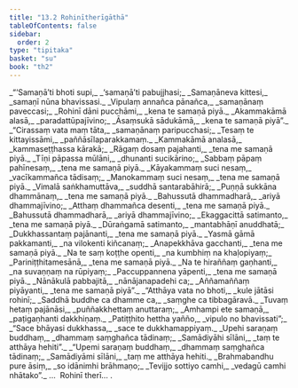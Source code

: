 ```yaml
---
title: "13.2 Rohinītherīgāthā"
tableOfContents: false
sidebar:
  order: 2
type: "tipitaka"
basket: "su"
book: "th2"
---
```



<DynamicBreadcrumb />

<Division number="271" book="th2">

<Paragraph number="350" type="verses" book="th2">
_“‘Samaṇā’ti bhoti supi,_  
_‘samaṇā’ti pabujjhasi;_  
_Samaṇāneva kittesi,_  
_samaṇī nūna bhavissasi._  

</Paragraph>

</Division>
<Division number="272" book="th2">

<Paragraph number="351" type="verses" book="th2">
_Vipulaṃ annañca pānañca,_  
_samaṇānaṃ paveccasi;_  
_Rohinī dāni pucchāmi,_  
_kena te samaṇā piyā._  

</Paragraph>

</Division>
<Division number="273" book="th2">

<Paragraph number="352" type="verses" book="th2">
_Akammakāmā alasā,_  
_paradattūpajīvino;_  
_Āsaṃsukā sādukāmā,_  
_kena te samaṇā piyā”._  

</Paragraph>

</Division>
<Division number="274" book="th2">

<Paragraph number="353" type="verses" book="th2">
_“Cirassaṃ vata maṃ tāta,_  
_samaṇānaṃ paripucchasi;_  
_Tesaṃ te kittayissāmi,_  
_paññāsīlaparakkamaṃ._  

</Paragraph>

</Division>
<Division number="275" book="th2">

<Paragraph number="354" type="verses" book="th2">
_Kammakāmā analasā,_  
_kammaseṭṭhassa kārakā;_  
_Rāgaṃ dosaṃ pajahanti,_  
_tena me samaṇā piyā._  

</Paragraph>

</Division>
<Division number="276" book="th2">

<Paragraph number="355" type="verses" book="th2">
_Tīṇi pāpassa mūlāni,_  
_dhunanti sucikārino;_  
_Sabbaṃ pāpaṃ pahīnesaṃ,_  
_tena me samaṇā piyā._  

</Paragraph>

</Division>
<Division number="277" book="th2">

<Paragraph number="356" type="verses" book="th2">
_Kāyakammaṃ suci nesaṃ,_  
_vacīkammañca tādisaṃ;_  
_Manokammaṃ suci nesaṃ,_  
_tena me samaṇā piyā._  

</Paragraph>

</Division>
<Division number="278" book="th2">

<Paragraph number="357" type="verses" book="th2">
_Vimalā saṅkhamuttāva,_  
_suddhā santarabāhirā;_  
_Puṇṇā sukkāna dhammānaṃ,_  
_tena me samaṇā piyā._  

</Paragraph>

</Division>
<Division number="279" book="th2">

<Paragraph number="358" type="verses" book="th2">
_Bahussutā dhammadharā,_  
_ariyā dhammajīvino;_  
_Atthaṃ dhammañca desenti,_  
_tena me samaṇā piyā._  

</Paragraph>

</Division>
<Division number="280" book="th2">

<Paragraph number="359" type="verses" book="th2">
_Bahussutā dhammadharā,_  
_ariyā dhammajīvino;_  
_Ekaggacittā satimanto,_  
_tena me samaṇā piyā._  

</Paragraph>

</Division>
<Division number="281" book="th2">

<Paragraph number="360" type="verses" book="th2">
_Dūraṅgamā satimanto,_  
_mantabhāṇī anuddhatā;_  
_Dukkhassantaṃ pajānanti,_  
_tena me samaṇā piyā._  

</Paragraph>

</Division>
<Division number="282" book="th2">

<Paragraph number="361" type="verses" book="th2">
_Yasmā gāmā pakkamanti,_  
_na vilokenti kiñcanaṃ;_  
_Anapekkhāva gacchanti,_  
_tena me samaṇā piyā._  

</Paragraph>

</Division>
<Division number="283" book="th2">

<Paragraph number="362" type="verses" book="th2">
_Na te saṃ koṭṭhe openti,_  
_na kumbhiṃ na khaḷopiyaṃ;_  
_Pariniṭṭhitamesānā,_  
_tena me samaṇā piyā._  

</Paragraph>

</Division>
<Division number="284" book="th2">

<Paragraph number="363" type="verses" book="th2">
_Na te hiraññaṃ gaṇhanti,_  
_na suvaṇṇaṃ na rūpiyaṃ;_  
_Paccuppannena yāpenti,_  
_tena me samaṇā piyā._  

</Paragraph>

</Division>
<Division number="285" book="th2">

<Paragraph number="364" type="verses" book="th2">
_Nānākulā pabbajitā,_  
_nānājanapadehi ca;_  
_Aññamaññaṃ piyāyanti,_  
_tena me samaṇā piyā”._  

</Paragraph>

</Division>
<Division number="286" book="th2">

<Paragraph number="365" type="verses" book="th2">
_“Atthāya vata no bhoti,_  
_kule jātāsi rohinī;_  
_Saddhā buddhe ca dhamme ca,_  
_saṃghe ca tibbagāravā._  

</Paragraph>

</Division>
<Division number="287" book="th2">

<Paragraph number="366" type="verses" book="th2">
_Tuvaṃ hetaṃ pajānāsi,_  
_puññakkhettaṃ anuttaraṃ;_  
_Amhampi ete samaṇā,_  
_paṭigaṇhanti dakkhiṇaṃ._  

</Paragraph>

</Division>
<Division number="288" book="th2">

<Paragraph number="367" type="verses" book="th2">
_Patiṭṭhito hettha yañño,_  
_vipulo no bhavissati”;_  
_“Sace bhāyasi dukkhassa,_  
_sace te dukkhamappiyaṃ._  

</Paragraph>

</Division>
<Division number="289" book="th2">

<Paragraph number="368" type="verses" book="th2">
_Upehi saraṇaṃ buddhaṃ,_  
_dhammaṃ saṃghañca tādinaṃ;_  
_Samādiyāhi sīlāni,_  
_taṃ te atthāya hehiti”._  

</Paragraph>

</Division>
<Division number="290" book="th2">

<Paragraph number="369" type="verses" book="th2">
_“Upemi saraṇaṃ buddhaṃ,_  
_dhammaṃ saṃghañca tādinaṃ;_  
_Samādiyāmi sīlāni,_  
_taṃ me atthāya hehiti._  

</Paragraph>

</Division>
<Division number="291" book="th2">

<Paragraph number="370" type="verses" book="th2">
_Brahmabandhu pure āsiṃ,_  
_so idānimhi brāhmaṇo;_  
_Tevijjo sottiyo camhi,_  
_vedagū camhi nhātako”._  


</Paragraph>
</Division>

<Paragraph number="371" type="center" book="th2">
…  Rohinī therī… .
</Paragraph>